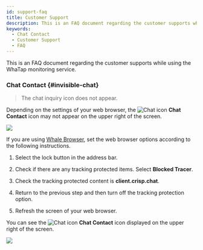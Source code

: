 ```yaml
---
id: support-faq
title: Customer Support
description: This is an FAQ document regarding the customer supports while using the WhaTap monitoring service.
keywords:
  - Chat Contact
  - Customer Support
  - FAQ
---
```


This is an FAQ document regarding the customer supports while using the WhaTap monitoring service.

<div className="faqs">

### Chat Contact {#invisible-chat}

> The chat inquiry icon does not appear.

Depending on the settings of your web browser, the ![Chat icon](/img/ico-help.svg) **Chat Contact** icon may not appear on the upper right of the screen. 

![](/img/support-faq/whale-none-crisp-chat-icon.png)

If you are using [Whale Browser](https://whale.naver.com), set the web browser options according to the following instructions.

1. Select the lock button in the address bar.

   <ImgLang img='support-faq/whale-prevent-trace-01.png' desc='' />

2. Check if there are any tracking protected items. Select **Blocked Tracer**.

3. Check the tracking protected content is **client.crisp.chat**.

   <ImgLang img='support-faq/whale-prevent-trace-02.png' desc='' />

4. Return to the previous step and then turn off the tracking protection option.

   <ImgLang img='support-faq/whale-prevent-trace-03.png' desc='' />

5. Refresh the screen of your web browser.

You can see the ![Chat icon](/img/ico-help.svg) **Chat Contact** icon displayed on the upper right of the screen.

![](/img/support-faq/whale-visible-crisp-chat-icon.png)

</div>
